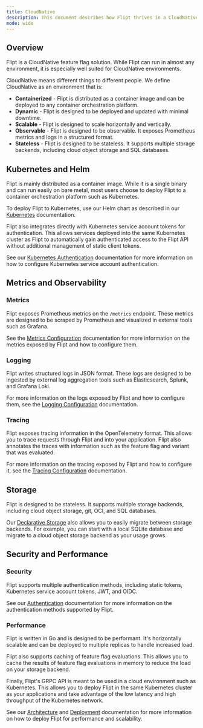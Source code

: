 ```yaml
---
title: CloudNative
description: This document describes how Flipt thrives in a CloudNative environment.
mode: wide
---
```


## Overview

Flipt is a CloudNative feature flag solution. While Flipt can run in almost any environment, it is especially well suited for CloudNative environments.

CloudNative means different things to different people. We define CloudNative as an environment that is:

- **Containerized** - Flipt is distributed as a container image and can be deployed to any container orchestration platform.
- **Dynamic** - Flipt is designed to be deployed and updated with minimal downtime.
- **Scalable** - Flipt is designed to scale horizontally and vertically.
- **Observable** - Flipt is designed to be observable. It exposes Prometheus metrics and logs in a structured format.
- **Stateless** - Flipt is designed to be stateless. It supports multiple storage backends, including cloud object storage and SQL databases.

## Kubernetes and Helm

Flipt is mainly distributed as a container image. While it is a single binary and can run easily on bare metal, most users choose to deploy Flipt to a container orchestration platform such as Kubernetes.

To deploy Flipt to Kubernetes, use our Helm chart as described in our [Kubernetes](/v1/installation/kubernetes) documentation.

Flipt also integrates directly with Kubernetes service account tokens for authentication. This allows services deployed into the same Kubernetes cluster as Flipt to automatically gain authenticated access to the Flipt API without additional management of static client tokens.

See our [Kubernetes Authentication](/v1/authentication/methods#kubernetes) documentation for more information on how to configure Kubernetes service account authentication.

## Metrics and Observability

### Metrics

Flipt exposes Prometheus metrics on the `/metrics` endpoint. These metrics are designed to be scraped by Prometheus and visualized in external tools such as Grafana.

See the [Metrics Configuration](/v1/configuration/observability#metrics) documentation for more information on the metrics exposed by Flipt and how to configure them.

### Logging

Flipt writes structured logs in JSON format. These logs are designed to be ingested by external log aggregation tools such as Elasticsearch, Splunk, and Grafana Loki.

For more information on the logs exposed by Flipt and how to configure them, see the [Logging Configuration](/v1/configuration/observability#logging) documentation.

### Tracing

Flipt exposes tracing information in the OpenTelemetry format. This allows you to trace requests through Flipt and into your application. Flipt also annotates the traces with information such as the feature flag and variant that was evaluated.

For more information on the tracing exposed by Flipt and how to configure it, see the [Tracing Configuration](/v1/configuration/observability#tracing) documentation.

## Storage

Flipt is designed to be stateless. It supports multiple storage backends, including cloud object storage, git, OCI, and SQL databases.

Our [Declarative Storage](/v1/configuration/storage#declarative) also allows you to easily migrate between storage backends. For example, you can start with a local SQLite database and migrate to a cloud object storage backend as your usage grows.

## Security and Performance

### Security

Flipt supports multiple authentication methods, including static tokens, Kubernetes service account tokens, JWT, and OIDC.

See our [Authentication](/v1/authentication) documentation for more information on the authentication methods supported by Flipt.

### Performance

Flipt is written in Go and is designed to be performant. It's horizontally scalable and can be deployed to multiple replicas to handle increased load.

Flipt also supports caching of feature flag evaluations. This allows you to cache the results of feature flag evaluations in memory to reduce the load on your storage backend.

Finally, Flipt's GRPC API is meant to be used in a cloud environment such as Kubernetes. This allows you to deploy Flipt in the same Kubernetes cluster as your applications and take advantage of the low latency and high throughput of the Kubernetes network.

See our [Architecture](/v1/operations/architecture) and [Deployment](/v1/operations/deployment) documentation for more information on how to deploy Flipt for performance and scalability.
